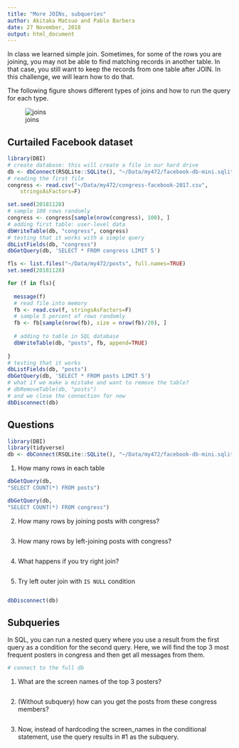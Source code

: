 ```yaml
---
title: "More JOINs, subqueries"
author: Akitaka Matsuo and Pablo Barbera
date: 27 November, 2018
output: html_document
---
```


In class we learned simple join. Sometimes, for some of the rows you are joining, you may not be able to find matching records in another table. In that case, you still want to keep the records from one table after JOIN. In this challenge, we will learn how to do that. 

The following figure shows different types of joins and how to run the query for each type.

![joins](joins.png)

## Curtailed Facebook dataset

```r
library(DBI)
# create database: this will create a file in our hard drive
db <- dbConnect(RSQLite::SQLite(), "~/Data/my472/facebook-db-mini.sqlite")
# reading the first file
congress <- read.csv("~/Data/my472/congress-facebook-2017.csv",
	stringsAsFactors=F)

set.seed(20181128)
# sample 100 rows randomly
congress <- congress[sample(nrow(congress), 100), ]
# adding first table: user-level data
dbWriteTable(db, "congress", congress)
# testing that it works with a simple query
dbListFields(db, "congress")
dbGetQuery(db, 'SELECT * FROM congress LIMIT 5')
```


```r

fls <- list.files("~/Data/my472/posts", full.names=TRUE)
set.seed(20181128)

for (f in fls){
  
  message(f)
  # read file into memory
  fb <- read.csv(f, stringsAsFactors=F)
  # sample 5 percent of rows randomly
  fb <- fb[sample(nrow(fb), size = nrow(fb)/20), ]
  
  # adding to table in SQL database
  dbWriteTable(db, "posts", fb, append=TRUE)
  
}
# testing that it works
dbListFields(db, "posts")
dbGetQuery(db, 'SELECT * FROM posts LIMIT 5')
# what if we make a mistake and want to remove the table?
# dbRemoveTable(db, "posts")
# and we close the connection for now
dbDisconnect(db)

```

## Questions

```r
library(DBI)
library(tidyverse)
db <- dbConnect(RSQLite::SQLite(), "~/Data/my472/facebook-db-mini.sqlite")
```

1. How many rows in each table
```r
dbGetQuery(db, 
"SELECT COUNT(*) FROM posts")

dbGetQuery(db, 
"SELECT COUNT(*) FROM congress")
```

2. How many rows by joining posts with congress?

```r

```

3. How many rows by left-joining posts with congress?

```r

```


4. What happens if you try right join?
```r

```

5. Try left outer join with `IS NULL` condition
```r

```


```R
dbDisconnect(db)
```

## Subqueries


In SQL, you can run a nested query where you use a result from the first query as a condition for the second query. Here, we will find the top 3 most frequent posters in congress and then get all messages from them. 

```r
# connect to the full db

```

1. What are the screen names of the top 3 posters?

```r

```

2. (Without subquery) how can you get the posts from these congress members?

```r

```

3. Now, instead of hardcoding the screen_names in the conditional statement, use the query results in #1 as the subquery. 


```r

```
